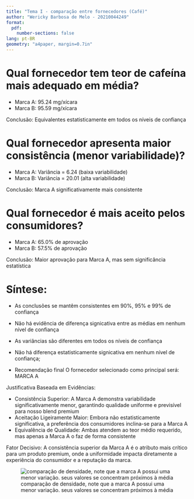 ```yaml
---
title: "Tema I - comparação entre fornecedores (Café)"
author: "Wericky Barbosa de Melo - 20210044249"
format: 
  pdf:
    number-sections: false
lang: pt-BR
geometry: "a4paper, margin=0.7in"
---
```


# Qual fornecedor tem teor de cafeína mais adequado em média?
- Marca A: 95.24 mg/xícara
- Marca B: 95.59 mg/xícara

Conclusão: Equivalentes estatisticamente em todos os níveis de confiança

# Qual fornecedor apresenta maior consistência (menor variabilidade)?
- Marca A: Variância = 6.24 (baixa variabilidade)
- Marca B: Variância = 20.01 (alta variabilidade)

Conclusão: Marca A significativamente mais consistente

# Qual fornecedor é mais aceito pelos consumidores?
- Marca A: 65.0% de aprovação
- Marca B: 57.5% de aprovação

Conclusão: Maior aprovação para Marca A, mas sem significância estatística

# Síntese:
- As conclusões se mantêm consistentes em 90%, 95% e 99% de confiança

-  Não há evidência de diferença signicativa entre as médias em nenhum nível de confiança

-  As variâncias são diferentes em todos os níveis de confiança

-  Não há diferença estatisticamente signicativa em nenhum nível de confiança;

-  Recomendação final
 O fornecedor selecionado como principal será: MARCA A

Justificativa Baseada em Evidências:

- Consistência Superior: A Marca A demonstra variabilidade significativamente menor, garantindo qualidade uniforme e previsível para nosso blend premium
- Aceitação Ligeiramente Maior: Embora não estatisticamente significativa, a preferência dos consumidores inclina-se para a Marca A
- Equivalência de Qualidade: Ambas atendem ao teor médio requerido, mas apenas a Marca A o faz de forma consistente

Fator Decisivo: A consistência superior da Marca A é o atributo mais crítico para um produto premium, onde a uniformidade impacta diretamente a experiência do consumidor e a reputação da marca.

![comparação de densidade, note que a marca A possui uma menor variação. seus valores se concentram próximos à média](densidade.png)